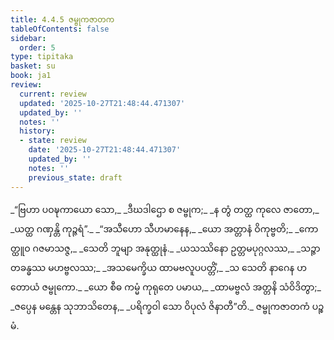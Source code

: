 ```yaml
---
title: 4.4.5 ဇမ္ဗုကဇာတက
tableOfContents: false
sidebar:
  order: 5
type: tipitaka
basket: su
book: ja1
review:
  current: review
  updated: '2025-10-27T21:48:44.471307'
  updated_by: ''
  notes: ''
  history:
  - state: review
    date: '2025-10-27T21:48:44.471307'
    updated_by: ''
    notes: ''
    previous_state: draft
---
```



<ReviewStatus review={frontmatter.review} showDetails={true} />

<HypothesisAnnotation frontmatter={frontmatter} />

<DynamicBreadcrumb />

<Division number="137" book="ja1" e="ch" v="22" p="111">

<Paragraph number="1059" type="verses" book="ja1">
_“ဗြဟာ ပဝဍ္ဎကာယော သော,_  
_ဒီဃဒါဌော စ ဇမ္ဗုက;_  
_န တွံ တတ္ထ ကုလေ ဇာတော,_  
_ယတ္ထ ဂဏှန္တိ ကုဉ္ဇရံ”._  

</Paragraph>

</Division>
<Division number="138" book="ja1" e="ch" v="22" p="111">

<Paragraph number="1060" type="verses" book="ja1">
_“အသီဟော သီဟမာနေန,_  
_ယော အတ္တာနံ ဝိကုဗ္ဗတိ;_  
_ကောတ္ထူဝ ဂဇမာသဇ္ဇ,_  
_သေတိ ဘူမျာ အနုတ္ထုနံ._  

</Paragraph>

</Division>
<Division number="139" book="ja1" e="ch" v="22" p="111">

<Paragraph number="1061" type="verses" book="ja1">
_ယသဿိနော ဥတ္တမပုဂ္ဂလဿ,_  
_သဉ္ဇာတခန္ဓဿ မဟဗ္ဗလဿ;_  
_အသမေက္ခိယ ထာမဗလူပပတ္တိံ,_  
_သ သေတိ နာဂေန ဟတောယံ ဇမ္ဗုကော._  

</Paragraph>

</Division>
<Division number="140" book="ja1" e="ch" v="22" p="111">

<Paragraph number="1062" type="verses" book="ja1">
_ယော စီဓ ကမ္မံ ကုရုတေ ပမာယ,_  
_ထာမဗ္ဗလံ အတ္တနိ သံဝိဒိတွာ;_  
_ဇပ္ပေန မန္တေန သုဘာသိတေန,_  
_ပရိက္ခဝါ သော ဝိပုလံ ဇိနာတီ”တိ._  


</Paragraph>
</Division>

<Paragraph number="1063" type="center" book="ja1">
ဇမ္ဗုကဇာတကံ ပဉ္စမံ.
</Paragraph>